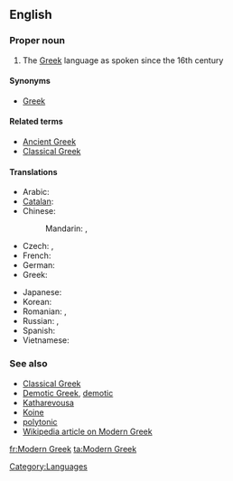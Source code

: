 ==English==

===Proper noun===
{{en-proper noun|sg=[[modern|Modern]] [[Greek]]}}

# The [[Greek]] language as spoken since the 16th century

====Synonyms====
*{{sense|post-16th century Greek}} [[Greek]]

====Related terms====
* [[Ancient Greek]]
* [[Classical Greek]]

====Translations====
{{trans-top|Modern Greek}}
* Arabic: {{t|ar|اللغة اليونانية الحديثة|f|tr=al-lúgha al-yunaníyya al-Hadiitha}}
* [[Catalan]]: {{t-|ca|grec modern|m}}
* Chinese:
*: Mandarin: {{t|cmn|現代希臘語|sc=Hani}},  {{t|cmn|现代希腊语|tr=xiàndài Xīlà-yǔ|sc=Hani}}
* Czech: {{t|cs|novořečtina|f}}, {{t|cs|moderní řečtina|f}}
* French: {{t+|fr|néo-grec}}
* German: {{t+|de|Neugriechisch|n}}
* Greek: {{t-|el|νέα ελληνικά|n|p|tr=néa elliniká}}
{{trans-mid}}
* Japanese: {{t|ja|現代ギリシア語|tr=げんだいぎりしゃご, gendai Girisha-go}}
* Korean: {{t|ko|현대 그리스어|tr=hyeondae Geuriseu-eo|sc=Hang}}
* Romanian: {{t+|ro|neogreacă|f}}, {{t|ro|greaca modernă (''def. form'')|f}}
* Russian: {{t|ru|новогреческий язык|m|tr=novogréčeskij jazýk}}, {{t+|ru|новогреческий|m|tr=novogréčeskij}}
* Spanish: {{t|es|griego moderno|m}}
* Vietnamese: {{t-|vi|tiếng Hy Lạp hiện đại|xs=Vietnamese}}
{{trans-bottom}}

===See also===
* [[Classical Greek]]
* [[Demotic Greek]], [[demotic]]
* [[Katharevousa]]
* [[Koine]]
* [[polytonic]]
* [[w:Modern Greek|Wikipedia article on Modern Greek]]

[[Category:Languages]]

[[fr:Modern Greek]]
[[ta:Modern Greek]]